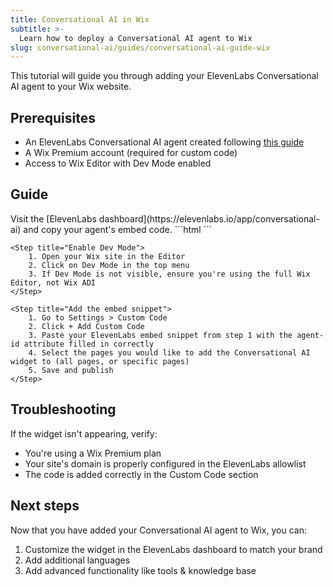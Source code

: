 ```yaml
---
title: Conversational AI in Wix
subtitle: >-
  Learn how to deploy a Conversational AI agent to Wix
slug: conversational-ai/guides/conversational-ai-guide-wix
---
```


This tutorial will guide you through adding your ElevenLabs Conversational AI agent to your Wix website.

## Prerequisites

- An ElevenLabs Conversational AI agent created following [this guide](/docs/conversational-ai/docs/agent-setup)
- A Wix Premium account (required for custom code)
- Access to Wix Editor with Dev Mode enabled

## Guide

<Steps>
    <Step title="Get your embed code">
        Visit the [ElevenLabs dashboard](https://elevenlabs.io/app/conversational-ai) and copy your agent's embed code.
        ```html
        <elevenlabs-convai agent-id="YOUR_AGENT_ID"></elevenlabs-convai>
        <script src="https://elevenlabs.io/convai-widget/index.js" async type="text/javascript"></script>
        ```
    </Step>

    <Step title="Enable Dev Mode">
        1. Open your Wix site in the Editor
        2. Click on Dev Mode in the top menu
        3. If Dev Mode is not visible, ensure you're using the full Wix Editor, not Wix ADI
    </Step>

    <Step title="Add the embed snippet">
        1. Go to Settings > Custom Code
        2. Click + Add Custom Code
        3. Paste your ElevenLabs embed snippet from step 1 with the agent-id attribute filled in correctly
        4. Select the pages you would like to add the Conversational AI widget to (all pages, or specific pages)
        5. Save and publish
    </Step>

</Steps>

## Troubleshooting

If the widget isn't appearing, verify:

- You're using a Wix Premium plan
- Your site's domain is properly configured in the ElevenLabs allowlist
- The code is added correctly in the Custom Code section

## Next steps

Now that you have added your Conversational AI agent to Wix, you can:

1. Customize the widget in the ElevenLabs dashboard to match your brand
2. Add additional languages
3. Add advanced functionality like tools & knowledge base
